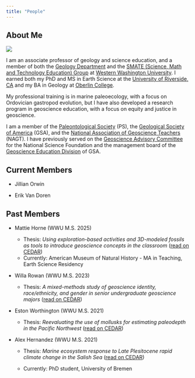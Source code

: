 ```yaml
---
title: "People"
---
```


## About Me

::::: grid
::: g-col-4
![](images/thumbnail_IMG_1540-01.jpg)
:::

::: g-col-8
I am an associate professor of geology and science education, and a member of both the [Geology Department](https://geology.wwu.edu/) and the [SMATE (Science, Math and Technology Education) Group](https://smate.wwu.edu/) at [Western Washington University](https://www.wwu.edu/). I earned both my PhD and MS in Earth Science at the [University of Riverside, CA](https://epsci.ucr.edu/) and my BA in Geology at [Oberlin College](https://www.oberlin.edu/arts-and-sciences/departments/geosciences).

My professional training is in marine paleoecology, with a focus on Ordovician gastropod evolution, but I have also developed a research program in geoscience education, with a focus on equity and justice in geoscience.

I am a member of the [Paleontological Society](https://www.paleosoc.org/) (PS), the [Geological Society of America](https://www.geosociety.org/) (GSA), and the [National Association of Geoscience Teachers](https://nagt.org/index.html) (NAGT). I have previously served on the [Geoscience Advisory Committee](https://new.nsf.gov/geo/advisory-committee) for the National Science Foundation and the management board of the [Geoscience Education Division](https://community.geosociety.org/gedivision/home) of GSA.
:::
:::::

## Current Members

-   Jillian Orwin

-   Erik Van Doren

## Past Members

-   Mattie Horne (WWU M.S. 2025)

    -   Thesis: *Using exploration-based activities and 3D-modeled fossils as tools to introduce geoscience concepts in the classroom* ([read on CEDAR](https://cedar.wwu.edu/wwuet/1376/))
    -   Currently: American Museum of Natural History - MA in Teaching, Earth Science Residency

-   Willa Rowan (WWU M.S. 2023)

    -   Thesis: *A mixed-methods study of geoscience identity, race/ethnicity, and gender in senior undergraduate geoscience majors* ([read on CEDAR](https://cedar.wwu.edu/wwuet/1237/))

-   Eston Worthington (WWU M.S. 2021)

    -   Thesis: *Reevaluating the use of mollusks for estimating paleodepth in the Pacific Northwest* ([read on CEDAR](https://cedar.wwu.edu/wwuet/1051/))

-   Alex Hernandez (WWU M.S. 2021)

    -   Thesis: *Marine ecosystem response to Late Plesitocene rapid climate change in the Salish Sea* ([read on CEDAR](https://cedar.wwu.edu/wwuet/1014/))

    -   Currently: PhD student, University of Bremen
